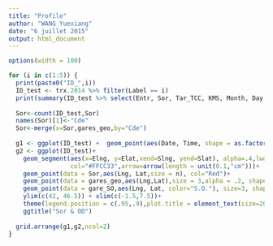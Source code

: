```yaml
---
title: "Profile"
author: "WANG Yuexiang"
date: "6 juillet 2015"
output: html_document
---
```


```r
options(width = 100)
```

```r
for (i in c(1:5)) {
  print(paste0("ID_",i))
  ID_test <- trx.2014 %>% filter(Label == i)
  print(summary(ID_test %>% select(Entr, Sor, Tar_TCC, KMS, Month, Day, Hour, Time, Date, DOW)))
  
  Sor<-count(ID_test,Sor)
  names(Sor)[1]<-"Cde"
  Sor<-merge(x=Sor,gares_geo,by="Cde")
  
  g1 <- ggplot(ID_test) +  geom_point(aes(Date, Time, shape = as.factor(DOW))) + ggtitle("Date & Time")
  g2 <- ggplot(ID_test)+
    geom_segment(aes(x=Elng, y=Elat,xend=Slng, yend=Slat), alpha=.4,lwd=1,
                 col="#FFCC33",arrow=arrow(length = unit(0.1,"cm")))+
    geom_point(data = Sor,aes(Lng, Lat,size = n), col="Red")+
    geom_point(data = gares_geo,aes(Lng,Lat),size = 3,alpha = .2, shape = 3)+
    geom_point(data = gare_SO,aes(Lng, Lat, color="S.O."), size=3, shape = 3)+
    ylim(c(42, 46.5)) + xlim(c(-1.5,7.5))+
    theme(legend.position = c(.95,.9),plot.title = element_text(size=20, face="bold")) +
    ggtitle("Sor & OD")
  
  grid.arrange(g1,g2,ncol=2)
}
```